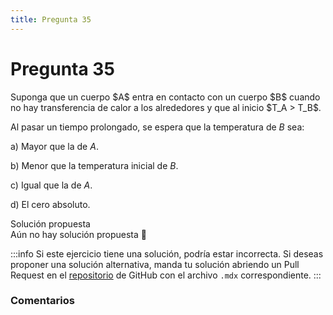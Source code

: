 ```yaml
---
title: Pregunta 35
---
```



# Pregunta 35

<div className="exercise">
Suponga que un cuerpo $A$ entra en contacto con un cuerpo $B$ cuando no hay transferencia de calor a los alrededores y que al inicio $T_A > T_B$.

Al pasar un tiempo prolongado, se espera que la temperatura de $B$ sea:

a) Mayor que la de $A$.

b) Menor que la temperatura inicial de $B$.

c) Igual que la de $A$.

d) El cero absoluto.
</div>

<MDXDetails>
<summary>Solución propuesta</summary>

<div className="exercise">
Aún no hay solución propuesta 🥲
</div>

:::info
Si este ejercicio tiene una solución, podría estar incorrecta. Si deseas proponer una solución alternativa, manda tu solución abriendo
un Pull Request en el [repositorio](https://github.com/crow-rojas/apuntes-fundamentals/pulls) de GitHub con el archivo
`.mdx` correspondiente.
:::

</MDXDetails>

### Comentarios

<Disqus
  url="https://crow-rojas.github.io/apuntes-fundamentals/docs/science/thermodynamics/exercises/2024-2/p35"
  identifier="docs/science/thermodynamics/exercises/2024-2/p35"
  title="2024-2 Termodinámica - Pregunta 35"
/>
